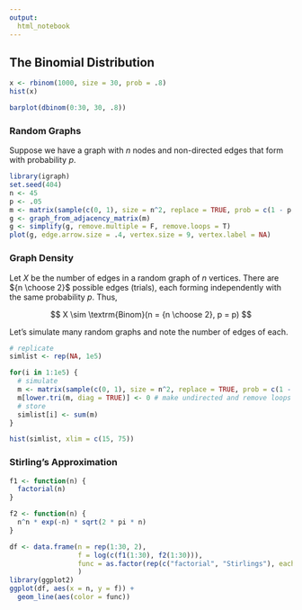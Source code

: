 ```yaml
---
output:
  html_notebook
---
```


## The Binomial Distribution

```r
x <- rbinom(1000, size = 30, prob = .8)
hist(x)

barplot(dbinom(0:30, 30, .8))
```


### Random Graphs

Suppose we have a graph with $n$ nodes and non-directed edges that form with probability $p$.

```r
library(igraph)
set.seed(404)
n <- 45
p <- .05
m <- matrix(sample(c(0, 1), size = n^2, replace = TRUE, prob = c(1 - p, p)), ncol = n)
g <- graph_from_adjacency_matrix(m)
g <- simplify(g, remove.multiple = F, remove.loops = T) 
plot(g, edge.arrow.size = .4, vertex.size = 9, vertex.label = NA)
```

### Graph Density

Let $X$ be the number of edges in a random graph of $n$ vertices. There are ${n \choose 2}$ possible edges (trials), each forming independently with the same probability $p$. Thus,

$$
X \sim \textrm{Binom}(n = {n \choose 2}, p = p)
$$

Let's simulate many random graphs and note the number of edges of each.

```r
# replicate
simlist <- rep(NA, 1e5)

for(i in 1:1e5) {
  # simulate
  m <- matrix(sample(c(0, 1), size = n^2, replace = TRUE, prob = c(1 - p, p)), ncol = n)
  m[lower.tri(m, diag = TRUE)] <- 0 # make undirected and remove loops
  # store
  simlist[i] <- sum(m)
}

hist(simlist, xlim = c(15, 75))
```


### Stirling's Approximation

```r
f1 <- function(n) {
  factorial(n)
}

f2 <- function(n) {
  n^n * exp(-n) * sqrt(2 * pi * n)
}

df <- data.frame(n = rep(1:30, 2),
                 f = log(c(f1(1:30), f2(1:30))),
                 func = as.factor(rep(c("factorial", "Stirlings"), each = 30))
                 )
library(ggplot2)
ggplot(df, aes(x = n, y = f)) +
  geom_line(aes(color = func))
```


